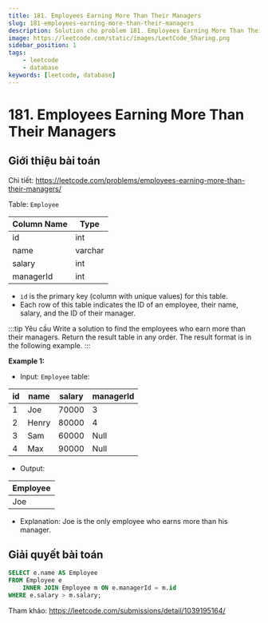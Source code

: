 ```yaml
---
title: 181. Employees Earning More Than Their Managers
slug: 181-employees-earning-more-than-their-managers
description: Solution cho problem 181. Employees Earning More Than Their Managers của LeetCode
image: https://leetcode.com/static/images/LeetCode_Sharing.png
sidebar_position: 1
tags:
    - leetcode
    - database
keywords: [leetcode, database]
---
```


# 181. Employees Earning More Than Their Managers

## Giới thiệu bài toán

Chi tiết: https://leetcode.com/problems/employees-earning-more-than-their-managers/

Table: `Employee`

| Column Name | Type    |
| ----------- | ------- |
| id          | int     |
| name        | varchar |
| salary      | int     |
| managerId   | int     |

- `id` is the primary key (column with unique values) for this table.
- Each row of this table indicates the ID of an employee, their name, salary, and the ID of their manager.
 
:::tip Yêu cầu
Write a solution to find the employees who earn more than their managers. Return the result table in any order. The result format is in the following example.
:::

**Example 1:**

- Input: `Employee` table:

| id | name  | salary | managerId |
| -- | ----- | ------ | --------- |
| 1  | Joe   | 70000  | 3         |
| 2  | Henry | 80000  | 4         |
| 3  | Sam   | 60000  | Null      |
| 4  | Max   | 90000  | Null      |

- Output: 

| Employee |
| -------- |
| Joe      |

- Explanation: Joe is the only employee who earns more than his manager.

## Giải quyết bài toán

```sql
SELECT e.name AS Employee
FROM Employee e
    INNER JOIN Employee m ON e.managerId = m.id
WHERE e.salary > m.salary;
```

Tham khảo: https://leetcode.com/submissions/detail/1039195164/